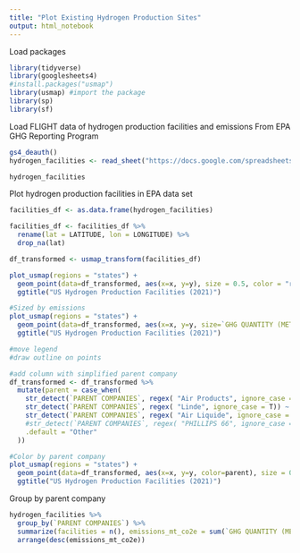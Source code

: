 ```yaml
---
title: "Plot Existing Hydrogen Production Sites"
output: html_notebook
---
```


Load packages
```r
library(tidyverse)
library(googlesheets4)
#install.packages("usmap")
library(usmap) #import the package
library(sp)
library(sf)
```

Load FLIGHT data of hydrogen production facilities and emissions
From EPA GHG Reporting Program
```r
gs4_deauth()
hydrogen_facilities <- read_sheet("https://docs.google.com/spreadsheets/d/1brgpubGCQnaHMB5ZtfV0yqNqgP-y1CnLciyD3VW1jCU/edit?usp=sharing", sheet = "FLIGHT Facilities and GHG Quantities")

hydrogen_facilities

```

Plot hydrogen production facilities in EPA data set

```r

facilities_df <- as.data.frame(hydrogen_facilities)

facilities_df <- facilities_df %>% 
  rename(lat = LATITUDE, lon = LONGITUDE) %>% 
  drop_na(lat) 

df_transformed <- usmap_transform(facilities_df)

plot_usmap(regions = "states") + 
  geom_point(data=df_transformed, aes(x=x, y=y), size = 0.5, color = "red") +
  ggtitle("US Hydrogen Production Facilities (2021)") 

```


```r

#Sized by emissions
plot_usmap(regions = "states") + 
  geom_point(data=df_transformed, aes(x=x, y=y, size=`GHG QUANTITY (METRIC TONS CO2e)`), color = "red") +
  ggtitle("US Hydrogen Production Facilities (2021)") 

#move legend
#draw outline on points

#add column with simplified parent company
df_transformed <- df_transformed %>% 
  mutate(parent = case_when(
    str_detect(`PARENT COMPANIES`, regex( "Air Products", ignore_case = T)) ~ "Air Products",
    str_detect(`PARENT COMPANIES`, regex( "Linde", ignore_case = T)) ~ "Linde",
    str_detect(`PARENT COMPANIES`, regex( "Air Liquide", ignore_case = T)) ~ "Air Liquide",
    #str_detect(`PARENT COMPANIES`, regex( "PHILLIPS 66", ignore_case = T)) ~ "Oil & Gas",
    .default = "Other"
  ))

#Color by parent company
plot_usmap(regions = "states") + 
  geom_point(data=df_transformed, aes(x=x, y=y, color=parent), size = 0.5) +
  ggtitle("US Hydrogen Production Facilities (2021)") 


```


Group by parent company
```r
hydrogen_facilities %>% 
  group_by(`PARENT COMPANIES`) %>% 
  summarize(facilities = n(), emissions_mt_co2e = sum(`GHG QUANTITY (METRIC TONS CO2e)`)) %>% 
  arrange(desc(emissions_mt_co2e))

```


